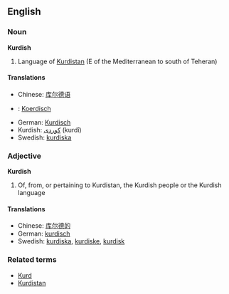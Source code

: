 ==English==
===Noun===
'''Kurdish'''

# Language of [[Kurdistan]] (E of the Mediterranean to south of Teheran)

====Translations====
*Chinese: [[库尔德语]]
*{{nl}}: [[Koerdisch]]
*German: [[Kurdisch]]
*Kurdish: [[کوردی]] (kurdî)
*Swedish: [[kurdiska]]

===Adjective===
'''Kurdish'''

# Of, from, or pertaining to Kurdistan, the Kurdish people or the Kurdish language

====Translations====
*Chinese: [[库尔德的]]
*German: [[kurdisch]]
*Swedish: [[kurdiska]], [[kurdiske]], [[kurdisk]]

===Related terms===
*[[Kurd]]
*[[Kurdistan]]